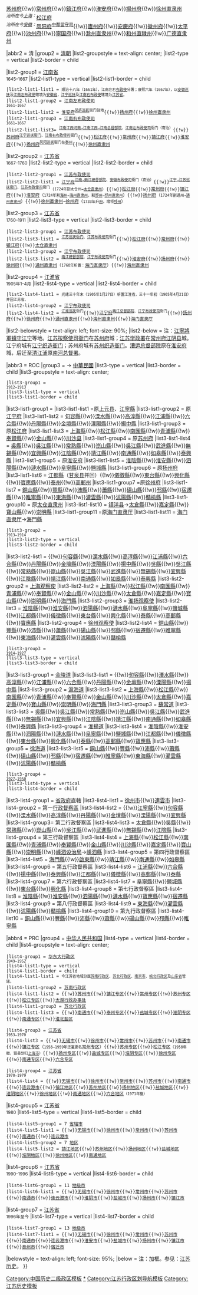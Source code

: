 {{NavboxV2
|type = vertical_collapsible
|name = 江苏行政区划史
|title = [[江苏省|江苏]]行政区划史
|state = {{{state|autocollapse}}}<!-- autocollapse / uncollapsed / collapsed / plain / off -->
|selected = {{{1|PRC}}}

|abovestyle =
|above =

|abbr1 = 明
|group1 = [[明朝行政區劃|明朝]]
|list1-groupstyle = text-align: center;
|list1-type = vertical
|list1-border = child
|list1-group1 = [[直隶]]<br /><small>1368–1421</small><br />[[永乐迁都|↓]]<br />[[南直隶]]<br /><small>1421–1644</small>

|list1-list1 =
{{Nowrap begin}}<sup>''[[治所]]在今[[江苏省|江苏]]：''</sup>[[应天府 (明朝)|应天府（京师→留都南京）]]<sup>[[南京六部]]、[[南京都察院|都察院]]</sup>{{!w}}[[苏州府]]{{!w}}[[常州府]]{{!w}}[[鎮江府]]{{!w}}[[淮安府]]{{!w}}[[揚州府]]{{!w}}[[徐州直隶州]]{{Nowrap end}}<br>
{{Nowrap begin}}<sup>''治所在今[[上海市|上海]]：''</sup>[[松江府]]{{Nowrap end}}<br>
{{Nowrap begin}}<sup>''治所在今[[安徽省|安徽]]：''</sup>[[凤阳府]]<sup>[[中都留守司]]</sup>{{!w}}[[廬州府]]{{!w}}[[安慶府]]{{!w}}[[徽州府]]{{!w}}[[太平府 (安徽省)|太平府]]{{!w}}[[池州府]]{{!w}}[[寧国府]]{{!w}}[[滁州直隶州]]{{!w}}[[和州直隸州]]{{!w}}[[广德直隶州]]{{Nowrap end}}


|abbr2 = 清
|group2 = {{Flagicon|QING}} [[清朝行政区划|清朝]]
|list2-groupstyle = text-align: center;
|list2-type = vertical
|list2-border = child

|list2-group1 = [[江南省]]<br /><small>1645–1667</small>
|list2-list1-type = vertical
|list2-list1-border = child
 |list2-list1-list1 = <small>顺治十八年（1661年），江南左右[[承宣布政使司|布政使]]分署；康熙六年（1667年），以[[安徽巡抚]]及[[江南左布政使司|江南左布政使]]辖境为[[安徽省 (清朝)|安徽省]]，[[江苏巡抚|江宁巡抚]]及[[江南蘇松常鎮太等處承宣布政使司|江南右布政使]]辖境为[[江蘇省 (清朝)|江苏省]]。</small>
 |list2-list1-group2 = [[江南左布政使司]]<br /><small>1661–1667</small>
 |list2-list1-list2 = {{Nowrap begin}}[[淮安府]]<sup>[[凤庐巡抚]]衙门驻地</sup>{{!w}}[[扬州府]]{{!w}}[[徐州直隶州]]{{Nowrap end}}
 |list2-list1-group3 = [[江南蘇松常鎮太等處承宣布政使司|江南右布政使司]]<br /><small>1661–1667</small>
 |list2-list1-list3={{Nowrap begin}} {{Box|[[江宁府]]}}<sup>[[兩江總督|江南江西河南→江南江西→江南总督]][[南京中国近代史遗址博物馆|部院]]、[[江南左布政使司]]衙门（寄治）</sup>{{!w}}[[苏州府]]<sup>[[江苏巡抚|江宁巡抚]][[江苏巡抚衙门旧址|衙门]]、[[江南蘇松常鎮太等處承宣布政使司|江南右布政使司]]衙门</sup>{{!w}}[[松江府]]{{!w}}[[常州府]]{{!w}}[[镇江府]]{{!w}}[[淮安府]]{{!w}}[[扬州府]]<sup>[[凤阳巡抚]]衙门在[[泰州 (泰州市)|泰州]]</sup>{{!w}}[[徐州直隶州]]{{Nowrap end}}


|list2-group2 = [[江蘇省 (清朝)|江苏省]]<br /><small>1667–1760</small>
|list2-list2-type = vertical
|list2-list2-border = child
 |list2-list2-group1 = [[江南蘇松常鎮太等處承宣布政使司|江苏布政使司]]
 |list2-list2-list1 ={{Nowrap begin}} [[江宁府]]<sup>[[兩江總督|江南→兩江總督]][[南京总统府|部院]]、[[安徽等處承宣布政使司|安徽布政使司]]衙门（寄治）</sup>{{!w}}{{Box|[[苏州府]]}}<sup>[[江苏巡抚|江宁→江苏巡抚]][[江苏巡抚衙门旧址|衙门]]、[[江南蘇松常鎮太等處承宣布政使司|江苏布政使司]]衙门</sup>（<small>1724年割太仓州→[[太仓直隶州]]</small>）{{!w}}[[松江府]]{{!w}}[[常州府]]{{!w}}[[镇江府]]{{!w}}[[淮安府]]（<small>1724年割[[海州 (东魏)|海州]]→[[海州直隶州]]，割[[邳州 (古代)|邳州]]→[[邳州 (古代)|邳州直隶州]]</small>）{{!w}}[[扬州府]]（<small>1724年割通州→[[通州直隶州]]</small>）{{!w}}[[徐州直隶州]]→[[徐州府]]（<small>1733年升[[府 (行政区划)|府]]，增领[[邳州 (古代)|邳州]]</small>）{{Nowrap end}}


|list2-group3 = [[江蘇省 (清朝)|江苏省]]<br /><small>1760–1911</small>
|list2-list3-type = vertical
|list2-list3-border = child
 |list2-list3-group1 = [[江南蘇松常鎮太等處承宣布政使司|江苏布政使司]]
 |list2-list3-list1 ={{Nowrap begin}} {{Box|[[苏州府]]}}<sup>[[江苏巡抚]][[江苏巡抚衙门旧址|衙门]]、[[江南蘇松常鎮太等處承宣布政使司|江苏布政使司]]衙门</sup>{{!w}}[[松江府]]{{!w}}[[常州府]]{{!w}}[[镇江府]]{{!w}}[[太仓直隶州]]{{Nowrap end}}
 |list2-list3-group2 = [[江南江淮揚徐海通等處承宣布政使司|江宁布政使司]]
 |list2-list3-list2 = {{Nowrap begin}}{{Box|[[江宁府]]}}<sup>[[兩江總督]][[南京总统府|部院]]、[[江南江淮揚徐海通等處承宣布政使司|江宁布政使司]]衙门</sup>{{!w}}[[淮安府]]{{!w}}[[扬州府]]{{!w}}[[徐州府]]{{!w}}[[通州直隶州]]（<small>1768年析置：</small>[[海门直隶厅]]）{{!w}}[[海州直隶州]]{{Nowrap end}}

|list2-group4 = [[江淮省]]<br /><small>1905年1–4月</small>
|list2-list4-type = vertical
|list2-list4-border = child
 |list2-list4-list1 = <small>光绪三十年末（1905年1月27日）析置江淮省，三十一年初（1905年4月21日）并回江苏省。</small>
 |list2-list4-group2 = [[江南江淮揚徐海通等處承宣布政使司|江宁布政使司]]
 |list2-list4-list2 = {{Nowrap begin}}{{Box|[[淮安府]]}}<sup>[[江淮巡抚]]衙门</sup>{{!w}}[[江宁府]]<sup>[[两江总督]][[南京总统府|部院]]、[[江南江淮揚徐海通等處承宣布政使司|江宁布政使司]]衙门</sup>{{!w}}[[扬州府]]{{!w}}[[徐州府]]{{!w}}[[通州直隶州]]{{!w}}[[海州直隶州]]{{!w}}[[海门直隶厅]]{{Nowrap end}}

|list2-belowstyle = text-align: left; font-size: 90%;
|list2-below = 注：[[江寧將軍]][[駐防將軍|镇守]][[江宁府|江宁]]等地。[[江南江蘇等處提刑按察使司|江苏按察使司]][[衙门]]在[[苏州府]]城；[[江苏学政署]]在[[常州府]][[江阴县]]城。江宁府城有[[江宁织造衙门]]；苏州府城有[[苏州织造衙门]]。[[漕运总督]][[总督漕运公署遗址|部院]]原在[[淮安府]]城，后迁至[[清江浦]]原[[南河总督]][[南河总督署|署]]。

|abbr3 = ROC
|group3 = {{Flagicon|ROC|1912}}→{{Flagicon|ROC|1928}} [[中華民國大陸時期行政區劃沿革|中華民國]]
|list3-type = vertical
|list3-border = child
|list3-groupstyle = text-align: center;
 |list3-group1 = {{nowrap|{{Flagicon|ROC|1912}} [[江蘇省 (中華民國)|江苏省]]}}<br /><small>1912–1913</small>
 |list3-list1-type = vertical
 |list3-list1-border = child
|list3-list1-group1 = {{nowrap|<sup>{{nobold|[[中华民国临时政府 (南京)|临时政府]][[中华民国首都|都]]}}</sup> [[南京府]]}}
|list3-list1-list1 =原[[上元县]]、[[江宁县|江寧縣]]
|list3-list1-group2 = 原[[江宁府]]
|list3-list1-list2 = {{Nowrap begin}}[[句容縣]]{{!w}}[[溧水縣]]{{!w}}[[高淳縣]]{{!w}}[[江浦縣]]{{!w}}[[六合縣]]{{!w}}[[丹陽縣]]{{!w}}[[金壇縣]]{{!w}}[[溧陽縣]]{{!w}}[[揚中縣]]{{Nowrap end}}
|list3-list1-group3 = 原[[松江府]]
|list3-list1-list3 = {{Nowrap begin}}[[上海縣]]{{!w}}[[松江縣]]{{!w}}[[南汇区|南匯縣]]{{!w}}[[青浦縣]]{{!w}}[[奉賢縣]]{{!w}}[[金山县|金山縣]]{{!w}}[[川沙县]]{{Nowrap end}}
|list3-list1-group4 = 原[[苏州府]]
|list3-list1-list4 ={{Nowrap begin}} [[吴县市|吳縣]]{{!w}}[[吳江縣]]{{!w}}[[常熟縣]]{{!w}}[[昆山县 (南梁)|崑山縣]]{{!w}}[[吳江縣]]{{!w}}[[武進縣]]{{!w}}[[无锡县|無錫縣]]{{!w}}[[宜兴市|宜興縣]]{{!w}}[[江陰縣]]{{!w}}[[靖江縣]]{{!w}}[[南通縣]]{{!w}}[[如皋縣]]{{!w}}[[泰興縣]]{{Nowrap end}}
|list3-list1-group5 = 原[[淮安府]]
|list3-list1-list5 = {{Nowrap begin}}[[淮陰縣]]{{!w}}[[淮安区|淮安縣]]{{!w}}[[泗陽縣]]{{!w}}[[漣水縣]]{{!w}}[[阜寧縣]]{{!w}}[[鹽城縣]]{{Nowrap end}}
|list3-list1-group6 = 原[[扬州府]]
|list3-list1-list6 = {{Nowrap begin}}[[江都縣]]（[[甘泉县 (清朝)|甘泉县]]并回）{{!w}}[[儀徵縣]]{{!w}}[[東台縣]]{{!w}}[[兴化县 (江苏)|興化縣]]{{!w}}[[寶應縣]]{{!w}}[[泰州]]{{!w}}[[高郵州]]{{Nowrap end}}
|list3-list1-group7 =原[[徐州府]]
|list3-list1-list7 ={{Nowrap begin}} [[铜山县 (江苏省)|銅山縣]]{{!w}}[[豐縣]]{{!w}}[[沛縣]]{{!w}}[[蕭縣]]{{!w}}[[碭山縣]]{{!w}}[[邳縣]]{{!w}}[[宿迁县 (唐朝)|宿遷縣]]{{!w}}[[睢寧縣]]{{!w}}[[東海縣]]{{!w}}[[灌雲縣]]{{!w}}[[沭陽縣]]{{!w}}[[贛榆縣]]{{Nowrap end}}
|list3-list1-group10 = 原[[太仓直隶州]]
|list3-list1-list10 ={{Nowrap begin}} [[镇洋县]]→[[太倉縣]]{{!w}}[[嘉定縣]]{{!w}}[[寶山縣]]{{!w}}[[崇明县|崇明縣]]{{Nowrap end}}
|list3-list1-group11 =原[[海门直隶厅]]
|list3-list1-list11 = [[海门直隶厅]]→[[海門縣]]

 |list3-group2 = {{nowrap|{{Flagicon|ROC|1912}} [[江蘇省 (中華民國)|江苏省]]}}<br /><small>1913–1914</small>
 |list3-list2-type = vertical
 |list3-list2-border = child
|list3-list2-list1 = {{Nowrap begin}}{{Box|[[江宁县|江寧縣]]}}{{!w}}[[句容縣]]{{!w}}[[溧水縣]]{{!w}}[[高淳縣]]{{!w}}[[江浦縣]]{{!w}}[[六合縣]]{{!w}}[[丹陽縣]]{{!w}}[[金壇縣]]{{!w}}[[溧陽縣]]{{!w}}[[揚中縣]]{{!w}}[[吴县|吳縣]]{{!w}}[[吳江縣]]{{!w}}[[常熟縣]]{{!w}}[[昆山县 (南梁)|崑山縣]]{{!w}}[[吳江縣]]{{!w}}[[武進縣]]{{!w}}[[無錫縣]]{{!w}}[[宜兴市|宜興縣]]{{!w}}[[江陰縣]]{{!w}}[[靖江縣]]{{!w}}[[南通縣]]{{!w}}[[如皋縣]]{{!w}}[[泰興縣]]{{Nowrap end}}
|list3-list2-group2 = [[上海观察使]]
|list3-list2-list2 = {{Nowrap begin}}[[上海縣]]{{!w}}[[松江縣]]{{!w}}[[南汇县|南匯縣]]{{!w}}[[青浦縣]]{{!w}}[[奉賢縣]]{{!w}}[[金山县|金山縣]]{{!w}}[[川沙县|川沙縣]]{{!w}}[[太倉縣]]{{!w}}[[嘉定縣]]{{!w}}[[寶山縣]]{{!w}}[[崇明县|崇明縣]]{{!w}}[[海門縣]] {{Nowrap end}}
|list3-list2-group3 = [[淮扬观察使]]
|list3-list2-list3 ={{Nowrap begin}} [[淮陰縣]]{{!w}}[[淮安县 (1914年)|淮安縣]]{{!w}}[[泗陽縣]]{{!w}}[[漣水縣]]{{!w}}[[阜寧縣]]{{!w}}[[鹽城縣]]{{!w}}[[江都縣]]{{!w}}[[儀徵縣]]{{!w}}[[東台縣]]{{!w}}[[兴化县 (江苏)|興化縣]]{{!w}}[[泰县 (江苏省)|泰縣]]{{!w}}[[高郵縣]]{{!w}}[[寶應縣]]{{Nowrap end}}
|list3-list2-group4 = [[徐州观察使]]
|list3-list2-list4 = {{Nowrap begin}}[[铜山县 (江苏省)|銅山縣]]{{!w}}[[豐縣]]{{!w}}[[沛縣]]{{!w}}[[蕭縣]]{{!w}}[[碭山縣]]{{!w}}[[邳縣]]{{!w}}[[宿迁县 (唐朝)|宿遷縣]]{{!w}}[[睢寧縣]]{{!w}}[[東海縣]]{{!w}}[[灌雲縣]]{{!w}}[[沭陽縣]]{{!w}}[[贛榆縣]]{{Nowrap end}}

 |list3-group3 = {{nowrap|{{Flagicon|ROC|1912}} [[江蘇省 (中華民國)|江苏省]]}}<br /><small>[[北洋政府|1914]]–[[国民革命军北伐|1927]]</small>
 |list3-list3-type = vertical
 |list3-list3-border = child
|list3-list3-group1 = [[金陵道]]
|list3-list3-list1 = {{Nowrap begin}}{{Box|[[江宁县|江寧縣]]}}{{!w}}[[句容縣]]{{!w}}[[溧水縣]]{{!w}}[[高淳縣]]{{!w}}[[江浦縣]]{{!w}}[[六合縣]]{{!w}}[[丹陽縣]]{{!w}}[[金壇縣]]{{!w}}[[溧陽縣]]{{!w}}[[揚中縣]]{{Nowrap end}}
|list3-list3-group2 = [[滬海道]]
|list3-list3-list2 = {{Nowrap begin}}[[上海縣]]{{!w}}[[松江縣]]{{!w}}[[南汇县|南匯縣]]{{!w}}[[青浦縣]]{{!w}}[[奉賢縣]]{{!w}}[[金山县|金山縣]]{{!w}}[[川沙县|川沙縣]]{{!w}}[[太倉縣]]{{!w}}[[嘉定縣]]{{!w}}[[寶山縣]]{{!w}}[[崇明县|崇明縣]]{{!w}}[[海門縣]]{{Nowrap end}}
|list3-list3-group3 = [[蘇常道]]
|list3-list3-list3 = {{Nowrap begin}}[[吴县|吳縣]]{{!w}}[[吳江縣]]{{!w}}[[常熟縣]]{{!w}}[[昆山县 (南梁)|崑山縣]]{{!w}}[[吳江縣]]{{!w}}[[武進縣]]{{!w}}[[無錫縣]]{{!w}}[[宜兴市|宜興縣]]{{!w}}[[江陰縣]]{{!w}}[[靖江縣]]{{!w}}[[南通縣]]{{!w}}[[如皋縣]]{{!w}}[[泰興縣]]{{Nowrap end}}
|list3-list3-group4 = [[淮揚道]]
|list3-list3-list4 ={{Nowrap begin}} [[淮陰縣]]{{!w}}[[淮安县 (1914年)|淮安縣]]{{!w}}[[泗陽縣]]{{!w}}[[漣水縣]]{{!w}}[[阜寧縣]]{{!w}}[[鹽城縣]]{{!w}}[[江都縣]]{{!w}}[[儀徵縣]]{{!w}}[[東台縣]]{{!w}}[[兴化县 (江苏)|興化縣]]{{!w}}[[泰县 (江苏省)|泰縣]]{{!w}}[[高郵縣]]{{!w}}[[寶應縣]]{{Nowrap end}}
|list3-list3-group5 = [[徐海道]]
|list3-list3-list5 ={{Nowrap begin}} [[铜山县 (江苏省)|銅山縣]]{{!w}}[[豐縣]]{{!w}}[[沛縣]]{{!w}}[[蕭縣]]{{!w}}[[碭山縣]]{{!w}}[[邳縣]]{{!w}}[[宿迁县 (唐朝)|宿遷縣]]{{!w}}[[睢寧縣]]{{!w}}[[東海縣]]{{!w}}[[灌雲縣]]{{!w}}[[沭陽縣]]{{!w}}[[贛榆縣]]{{Nowrap end}}

 |list3-group4 = {{nowrap|{{Flagicon|ROC|1928}} [[江蘇省 (中華民國)|江苏省]]}}<br /><small>[[國民政府|1927]]–[[中華民國政府|1950]]</small>
 |list3-list4-type = vertical
 |list3-list4-border = child
|list3-list4-group1 = [[江蘇省政府|省政府]]直轄
|list3-list4-list1 ={{Nowrap begin}} [[徐州市]]{{!w}}[[连云港市|連雲市]]{{Nowrap end}}
|list3-list4-group2 = 第一[[行政督察區]]
|list3-list4-list2 = {{Nowrap begin}}{{Box|[[镇江县|鎮江縣]]}}{{!w}}[[江寧縣]]{{!w}}[[句容縣]]{{!w}}[[溧水縣]]{{!w}}[[高淳縣]]{{!w}}[[丹陽縣]]{{!w}}[[金壇縣]]{{!w}}[[溧陽縣]]{{!w}}[[宜興縣]]{{Nowrap end}}
|list3-list4-group3= 第二行政督察區
|list3-list4-list3 = {{Nowrap begin}}[[太倉縣]]{{!w}}[[吴县|吳縣]]{{!w}}[[常熟縣]]{{!w}}[[昆山县 (南梁)|崑山縣]]{{!w}}[[吳江縣]]{{!w}}[[武進縣]]{{!w}}[[無錫縣]]{{!w}}[[江陰縣]]{{Nowrap end}}
|list3-list4-group4 = 第三行政督察區
|list3-list4-list4 = {{Nowrap begin}}[[上海縣]]{{!w}}[[松江縣]]{{!w}}[[南汇县|南匯縣]]{{!w}}[[青浦縣]]{{!w}}[[奉賢縣]]{{!w}}[[金山县|金山縣]]{{!w}}[[川沙县|川沙縣]]{{!w}}[[嘉定縣]]{{!w}}[[寶山縣]]{{!w}}[[崇明县|崇明縣]]{{!w}}[[嵊泗设治局]]→[[嵊泗縣]]{{Nowrap end}}
|list3-list4-group5 = 第四行政督察區
|list3-list4-list5 = {{Nowrap begin}}[[海門縣]]{{!w}}[[啟東縣]]{{!w}}[[靖江縣]]{{!w}}[[南通縣]]{{!w}}[[如皋縣]]{{Nowrap end}}
|list3-list4-group6 = 第五行政督察區
|list3-list4-list6 ={{Nowrap begin}} [[江浦縣]]{{!w}}[[六合縣]]{{!w}}[[揚中縣]]{{!w}}[[泰興縣]]{{!w}}[[江都縣]]{{!w}}[[儀徵縣]]{{!w}}[[高郵縣]]{{!w}}[[泰县 (江苏省)|泰縣]]{{Nowrap end}}
|list3-list4-group7 = 第六行政督察區
|list3-list4-list7 = {{Nowrap begin}}[[阜寧縣]]{{!w}}[[鹽城縣]]{{!w}}[[東台縣]]{{!w}}[[兴化县 (江苏)|興化縣]]{{Nowrap end}}
|list3-list4-group8 = 第七行政督察區
|list3-list4-list8 = {{Nowrap begin}}[[淮陰縣]]{{!w}}[[淮安县 (1914年)|淮安縣]]{{!w}}[[泗陽縣]]{{!w}}[[漣水縣]]{{!w}}[[寶應縣]]{{!w}}[[宿迁县 (唐朝)|宿遷縣]]{{Nowrap end}}
|list3-list4-group9 = 第八行政督察區
|list3-list4-list9 = {{Nowrap begin}}[[東海縣]]{{!w}}[[灌雲縣]]{{!w}}[[沭陽縣]]{{!w}}[[贛榆縣]]{{Nowrap end}}
|list3-list4-group10 = 第九行政督察區
|list3-list4-list10 = {{Nowrap begin}}[[铜山县 (江苏省)|銅山縣]]{{!w}}[[豐縣]]{{!w}}[[沛縣]]{{!w}}[[蕭縣]]{{!w}}[[碭山縣]]{{!w}}[[邳縣]]{{!w}}[[睢寧縣]]{{Nowrap end}}

|abbr4 = PRC
|group4 = {{Flagicon|PRC}} [[中华人民共和国行政区划|中华人民共和国]]
|list4-type = vertical
|list4-border = child
|list4-groupstyle = text-align: center;
 |list4-group1 = [[华东军政委员会|华东大行政区]]<br /><small>1949–1952</small>
 |list4-list1-type = vertical
 |list4-list1-border = child
 |list4-list1-list1 = <small>今江苏省地域分属[[苏南行政区]]、[[苏北行政区]]、[[南京市 (中华人民共和国直辖市)|南京市]]、[[皖北行政区]]及[[山东省]]管辖。</small>
 |list4-list1-group2 = [[苏南行政区]]
 |list4-list1-list2 = {{Nowrap begin}}{{Box|[[无锡市]]}}{{!w}}[[苏州市]]{{!w}}[[镇江专区]]{{!w}}[[常州专区]]{{!w}}[[苏州专区]]{{!w}}[[松江专区]]{{!w}}[[太湖行政办事处]]{{Nowrap end}}
 |list4-list1-group3 = [[苏北行政区]]
 |list4-list1-list3 = {{Nowrap begin}}{{Box|[[泰州市]]}}{{!w}}[[南通市]]{{!w}}[[泰州专区]]{{!w}}[[盐城专区]]{{!w}}[[淮阴专区]]{{!w}}[[南通专区]]{{!w}}[[淮北盐区]]{{Nowrap end}}

 |list4-group3 = [[江苏省]]<br /><small>1953–1970</small>
 |list4-list3 = {{Nowrap begin}}{{Box|[[南京市]]}}{{!w}}[[无锡市]]{{!w}}[[徐州市]]{{!w}}[[常州市]]{{!w}}[[苏州市]]{{!w}}[[南通市]]{{!w}}[[镇江专区]]（<small>1958–1959年迁[[专区行政公署|署]]更名</small>[[常州专区]]）{{!w}}[[苏州专区]]{{!w}}[[松江专区]]<small>（1958年撤，辖县划归[[上海市]]）</small>{{!w}}[[扬州专区]]{{!w}}[[盐城专区]]{{!w}}[[淮阴专区]]{{!w}}[[徐州专区]]{{!w}}[[南通专区]]{{!w}}[[六合专区]]{{Nowrap end}}

 |list4-group4 = [[江苏省]]<br /><small>1970–1979</small>
 |list4-list4 ={{Nowrap begin}} {{Box|[[南京市]]}}{{!w}}[[无锡市]]{{!w}}[[徐州市]]{{!w}}[[常州市]]{{!w}}[[苏州市]]{{!w}}[[南通市]]{{!w}}[[连云港市]]{{!w}}[[镇江地区]]{{!w}}[[苏州地区]]{{!w}}[[扬州地区]]{{!w}}[[盐城地区]]{{!w}}[[淮阴地区]]{{!w}}[[徐州地区]]{{!w}}[[南通地区]]{{!w}}[[六合地区]]<small>（1971年撤）</small>{{Nowrap end}}

|list4-group5 = [[江苏省]]<br /><small>1980</small>
|list4-list5-type = vertical
|list4-list5-border = child
 |list4-list5-group1 = 7 [[省辖市]]
 |list4-list5-list1 = {{Nowrap begin}}{{Box|[[南京市]]}}{{!w}}[[无锡市]]{{!w}}[[徐州市]]{{!w}}[[常州市]]{{!w}}[[苏州市]]{{!w}}[[南通市]]{{!w}}[[连云港市]]{{Nowrap end}}
 |list4-list5-group2 = 7 [[地区]]
 |list4-list5-list2 = {{Nowrap begin}}[[镇江地区]]{{!w}}[[苏州地区]]{{!w}}[[扬州地区]]{{!w}}[[盐城地区]]{{!w}}[[淮阴地区]]{{!w}}[[徐州地区]]{{!w}}[[南通地区]]{{Nowrap end}}

|list4-group6 = [[江苏省]]<br /><small>1990–1996</small>
|list4-list6-type = vertical
|list4-list6-border = child
 |list4-list6-group1 = 11 [[地级市]]
 |list4-list6-list1 = {{Nowrap begin}}{{Box|[[南京市]]}}{{!w}}[[无锡市]]{{!w}}[[徐州市]]{{!w}}[[常州市]]{{!w}}[[苏州市]]{{!w}}[[南通市]]{{!w}}[[连云港市]]{{!w}}[[淮安市|淮阴市]]{{!w}}[[盐城市]]{{!w}}[[扬州市]]{{!w}}[[镇江市]]{{Nowrap end}}

|list4-group7 = [[江苏省]]<br /><small>1996年至今</small>
|list4-list7-type = vertical
|list4-list7-border = child
 |list4-list7-group1 = 13 [[地级市]]
 |list4-list7-list1 = {{Nowrap begin}}{{Box|[[南京市]]}}{{!w}}[[无锡市]]{{!w}}[[徐州市]]{{!w}}[[常州市]]{{!w}}[[苏州市]]{{!w}}[[南通市]]{{!w}}[[连云港市]]{{!w}}[[淮安市|淮安市]]{{!w}}[[盐城市]]{{!w}}[[扬州市]]{{!w}}[[镇江市]]{{!w}}[[泰州市]]{{!w}}[[宿迁市]]{{Nowrap end}}

|belowstyle = text-align: left; font-size: 95%;
|below = 注：{{Box|[[首府|省会]]}}加框。参见：[[江苏历史]]。
}}<noinclude>
[[Category:中国历史二级政区模板]]
[[Category:江苏行政区划史|*]]
[[Category:江苏行政区划导航模板]]
[[Category:江苏历史模板]]  
</noinclude>